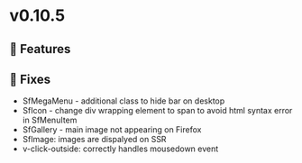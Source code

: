 
<Meta title="Releases/v0.10.5/Change log" />

# v0.10.5

## 🚀 Features

## 🐛 Fixes

- SfMegaMenu - additional class to hide bar on desktop
- SfIcon - change div wrapping element to span to avoid html syntax error in SfMenuItem
- SfGallery - main image not appearing on Firefox
- SfImage: images are dispalyed on SSR
- v-click-outside: correctly handles mousedown event
